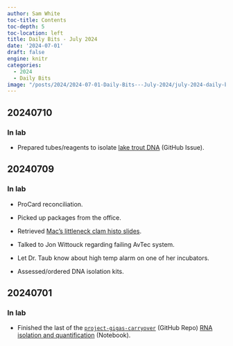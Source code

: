 ```yaml
---
author: Sam White
toc-title: Contents
toc-depth: 5
toc-location: left
title: Daily Bits - July 2024
date: '2024-07-01'
draft: false
engine: knitr
categories: 
  - 2024
  - Daily Bits
image: "/posts/2024/2024-07-01-Daily-Bits---July-2024/july-2024-daily-bits.png"
---
```

## 20240710

### In lab

- Prepared tubes/reagents to isolate [lake trout DNA](https://github.com/RobertsLab/resources/issues/1929) (GitHub Issue).

## 20240709

### In lab

- ProCard reconciliation.

- Picked up packages from the office.

- Retrieved [Mac's littleneck clam histo slides](../2024-07-09-Samples-Received---L.staminea-Histology-Slides-for-Mac/index.qmd).

- Talked to Jon Wittouck regarding failing AvTec system.

- Let Dr. Taub know about high temp alarm on one of her incubators.

- Assessed/ordered DNA isolation kits.

## 20240701

### In lab

- Finished the last of the [`project-gigas-carryover`](https://github.com/RobertsLab/project-gigas-carryover/tree/main/lifestage_carryover) (GitHub Repo) [RNA isolation and quantification](../2024-07-01-RNA-Isolation-and-Quantification---C.gigas-Lifestage-Carryover-Seed-Juvenile-and-Adult/index.qmd) (Notebook).